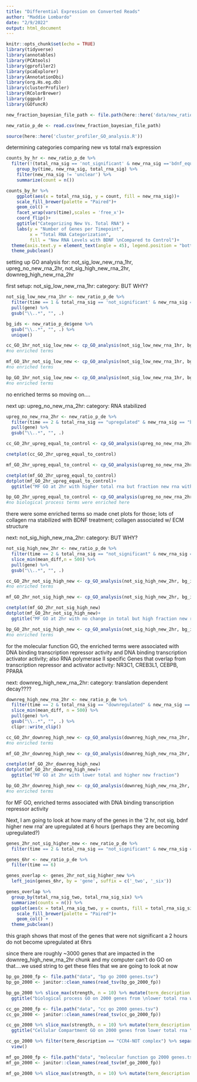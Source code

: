 ```yaml
---
title: "Differential Expression on Converted Reads"
author: "Maddie Lombardo"
date: "2/9/2022"
output: html_document
---
```


```r
knitr::opts_chunk$set(echo = TRUE)
library(tidyverse)
library(annotables)
library(PCAtools)
library(gprofiler2)
library(pcaExplorer)
library(AnnotationDbi)
library(org.Hs.eg.db)
library(clusterProfiler)
library(RColorBrewer)
library(ggpubr)
library(GOfuncR)
```


```r
new_fraction_bayesian_file_path <- file.path(here::here('data/new_ratio_bayesian_p_de.csv'))

new_ratio_p_de <- read.csv(new_fraction_bayesian_file_path)

source(here::here('cluster_profiler_GO_analysis.R'))
```

determining categories comparing new vs total rna's expression

```r
counts_by_hr <- new_ratio_p_de %>% 
  filter(!(total_rna_sig == 'not_significant' & new_rna_sig =='bdnf_equals_control')) %>% 
    group_by(time, new_rna_sig, total_rna_sig) %>% 
    filter(new_rna_sig != 'unclear') %>% 
    summarize(count = n())

counts_by_hr %>% 
    ggplot(aes(x = total_rna_sig, y = count, fill = new_rna_sig))+
    scale_fill_brewer(palette = "Paired")+
    geom_col() +
    facet_wrap(vars(time),scales = 'free_x')+
    coord_flip()+
    ggtitle("Categorizing New Vs. Total RNA") +
    labs(y = "Number of Genes per Timepoint", 
         x = "Total RNA Categorization",
         fill = "New RNA Levels with BDNF \nCompared to Control")+
  theme(axis.text.y = element_text(angle = 45), legend.position = "bottom", plot.title = element_text(hjust = 0.5), legend.text = element_text(size = 8), legend.title = element_text(size =10))+
  theme_pubclean()
```

setting up GO analysis for: not_sig_low_new_rna_1hr, upreg_no_new_rna_2hr, not_sig_high_new_rna_2hr, downreg_high_new_rna_2hr

first setup: not_sig_low_new_rna_1hr: category: BUT WHY?
```r

not_sig_low_new_rna_1hr <- new_ratio_p_de %>% 
  filter(time == 1 & total_rna_sig == 'not_significant' & new_rna_sig == 'bdnf_lower_new_rna') %>% 
  pull(gene) %>% 
  gsub("\\..*", "", .)

bg_ids <- new_ratio_p_de$gene %>% 
  gsub("\\..*", "", .) %>% 
  unique()

cc_GO_1hr_not_sig_low_new <- cp_GO_analysis(not_sig_low_new_rna_1hr, bg_ids, typeGO = "cc")
#no enriched terms

mf_GO_1hr_not_sig_low_new <- cp_GO_analysis(not_sig_low_new_rna_1hr, bg_ids, typeGO = "mf")
#no enriched terms

bp_GO_1hr_not_sig_low_new <- cp_GO_analysis(not_sig_low_new_rna_1hr, bg_ids, typeGO = "bp")
#no enriched terms
```
no enriched terms so moving on....

next up: upreg_no_new_rna_2hr: category: RNA stabilized
```r
upreg_no_new_rna_2hr <- new_ratio_p_de %>% 
  filter(time == 2 & total_rna_sig == "upregulated" & new_rna_sig == "bdnf_equals_control")%>% 
  pull(gene) %>% 
  gsub("\\..*", "", .)

cc_GO_2hr_upreg_equal_to_control <- cp_GO_analysis(upreg_no_new_rna_2hr, bg_ids, typeGO = "cc")

cnetplot(cc_GO_2hr_upreg_equal_to_control)

mf_GO_2hr_upreg_equal_to_control <- cp_GO_analysis(upreg_no_new_rna_2hr, bg_ids, typeGO = "mf")

cnetplot(mf_GO_2hr_upreg_equal_to_control)
dotplot(mf_GO_2hr_upreg_equal_to_control)+
  ggtitle("MF GO at 2hr with higher total rna but fraction new rna with bdnf is equal to control")

bp_GO_2hr_upreg_equal_to_control <- cp_GO_analysis(upreg_no_new_rna_2hr, bg_ids, typeGO = "bp")
#no biological process terms were enriched here
```
there were some enriched terms so made cnet plots for those; lots of collagen rna stabilized with BDNF treatment; collagen associated w/ ECM structure

next: not_sig_high_new_rna_2hr: category: BUT WHY?
```r
not_sig_high_new_2hr <- new_ratio_p_de %>% 
  filter(time == 2 & total_rna_sig == "not_significant" & new_rna_sig == "bdnf_higher_new_rna") %>% 
  slice_min(mean_diff,n = 500) %>% 
  pull(gene) %>% 
  gsub("\\..*", "", .)

cc_GO_2hr_not_sig_high_new <- cp_GO_analysis(not_sig_high_new_2hr, bg_ids, typeGO = "cc")
#no enriched terms

mf_GO_2hr_not_sig_high_new <- cp_GO_analysis(not_sig_high_new_2hr, bg_ids, typeGO = "mf")

cnetplot(mf_GO_2hr_not_sig_high_new)
dotplot(mf_GO_2hr_not_sig_high_new)+
  ggtitle("MF GO at 2hr with no change in total but high fraction new rna")

bp_GO_2hr_not_sig_high_new <- cp_GO_analysis(not_sig_high_new_2hr, bg_ids, typeGO = "bp")
#no enriched terms
```
for the molecular function GO, the enriched terms were associated with DNA binding transcription repressor activity and DNA binding transcription activator activity; also RNA polymerase II specific
Genes that overlap from transcription repressor and activator activity: NR3C1, CREB3L1, CEBPB, PPARA

next: downreg_high_new_rna_2hr: category: translation dependent decay????
```r
downreg_high_new_rna_2hr <- new_ratio_p_de %>% 
  filter(time == 2 & total_rna_sig == "downregulated" & new_rna_sig == "bdnf_higher_new_rna") %>% 
  slice_min(mean_diff, n = 500) %>% 
  pull(gene) %>% 
  gsub("\\..*", "", .) %>% 
  clipr::write_clip()

cc_GO_2hr_downreg_high_new <- cp_GO_analysis(downreg_high_new_rna_2hr, bg_ids, typeGO = "cc")
#no enriched terms

mf_GO_2hr_downreg_high_new <- cp_GO_analysis(downreg_high_new_rna_2hr, bg_ids, typeGO = "mf")

cnetplot(mf_GO_2hr_downreg_high_new)
dotplot(mf_GO_2hr_downreg_high_new)+
  ggtitle("MF GO at 2hr with lower total and higher new fraction")

bp_GO_2hr_downreg_high_new <- cp_GO_analysis(downreg_high_new_rna_2hr, bg_ids, typeGO = "bp")
#no enriched terms
```
for MF GO, enriched terms associated with DNA binding transcription repressor activity


Next, I am going to look at how many of the genes in the '2 hr, not sig, bdnf higher new rna' are upregulated at 6 hours (perhaps they are becoming upregulated?)
```r
genes_2hr_not_sig_higher_new <- new_ratio_p_de %>% 
  filter(time == 2 & total_rna_sig == "not_significant" & new_rna_sig == "bdnf_higher_new_rna")

genes_6hr <- new_ratio_p_de %>% 
  filter(time == 6)

genes_overlap <- genes_2hr_not_sig_higher_new %>% 
  left_join(genes_6hr, by = 'gene', suffix = c('_two', '_six'))

genes_overlap %>% 
  group_by(total_rna_sig_two, total_rna_sig_six) %>% 
  summarize(counts = n()) %>% 
  ggplot(aes(x = total_rna_sig_two, y = counts, fill = total_rna_sig_six))+
    scale_fill_brewer(palette = "Paired")+
    geom_col() +
  theme_pubclean()
```
this graph shows that most of the genes that were not significant a 2 hours do not become upregulated at 6hrs

since there are roughly ~3000 genes that are impacted in the downreg_high_new_rna_2hr chunk and my computer can't do GO on that....we used string to get these files that we are going to look at now
```r
bp_go_2000_fp <- file.path("data", "bp go 2000 genes.tsv")
bp_go_2000 <- janitor::clean_names(read_tsv(bp_go_2000_fp))

bp_go_2000 %>% slice_max(strength, n = 10) %>% mutate(term_description = fct_reorder(term_description,strength)) %>%  ggplot(aes(y = strength, fill = false_discovery_rate, x = term_description,size = observed_gene_count)) + geom_point(pch = 21) + coord_flip()+ theme_pubr()+
  ggtitle("biological process GO on 2000 genes from \nlower total rna with higher new rna fraction at 2hr")

cc_go_2000_fp <- file.path("data", "cc go 2000 genes.tsv")
cc_go_2000 <- janitor::clean_names(read_tsv(cc_go_2000_fp))

cc_go_2000 %>% slice_max(strength, n = 10) %>% mutate(term_description = fct_reorder(term_description,strength)) %>%  ggplot(aes(y = strength, fill = false_discovery_rate, x = term_description,size = observed_gene_count)) + geom_point(pch = 21) + coord_flip()+ theme_pubr()+
  ggtitle("Cellular Compartment GO on 2000 genes from lower total rna \nwith higher new rna fraction at 2hr")

cc_go_2000 %>% filter(term_description == "CCR4-NOT complex") %>% separate_rows(matching_proteins_in_your_network_labels) %>% 
  view()

mf_go_2000_fp <- file.path("data", "molecular function go 2000 genes.tsv")
mf_go_2000 <- janitor::clean_names(read_tsv(mf_go_2000_fp))

mf_go_2000 %>% slice_max(strength, n = 10) %>% mutate(term_description = fct_reorder(term_description,strength)) %>%  ggplot(aes(y = strength, fill = false_discovery_rate, x = term_description,size = observed_gene_count)) + geom_point(pch = 21) + coord_flip()+ theme_pubr()+ggtitle("Molecular function GO on 2000 genes from lower total rna with higher new fraction at 2hr")
```

